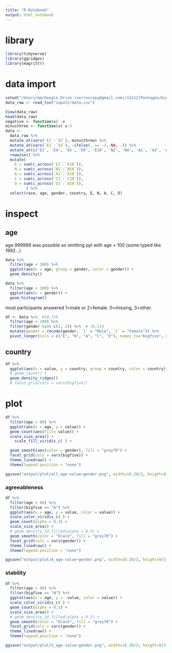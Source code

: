 ```yaml
---
title: "R Notebook"
output: html_notebook
---
```


# library

```r

library(tidyverse)
library(ggridges)
library(magrittr)
```
# data import 

```r
setwd("/Users/mm/Google Drive (xerroxcopy@gmail.com)/[G112]Pentagon/big-five-personality-test")
data_raw <- read_tsv("input2/data.csv")

View(data_raw)
head(data_raw)
negative <- function(x) -x
minusthree <- function(x) x-3
data <- 
  data_raw %>% 
  mutate_at(vars(`E1`:`O3`), minusthree) %>% 
  mutate_at(vars(`E1`:`O3`), ~ifelse(. == -3, NA, .)) %>% 
  mutate_at(c('E2', 'E4', 'E6', 'E8', 'E10', 'N2', 'N4', 'A1', 'A3', 'A5', 'A7', 'C2', 'C4', 'C6', 'C8', 'O2', 'O4', 'O6'), negative) %>%  # https://www.kaggle.com/petarluketina/big-five-personality-traits
  rowwise() %>% 
  mutate(
    E = sum(c_across(`E1`:`E10`)),
    N = sum(c_across(`N1`:`N10`)),
    A = sum(c_across(`A1`:`A10`)),
    C = sum(c_across(`C1`:`C10`)),
    O = sum(c_across(`O1`:`O10`)),
         ) %>% 
  select(race, age, gender, country, E, N, A, C, O)

```

# inspect

## age

age 999999 was possible so omitting ppl with age > 100 (some typed like 1992...)

```r

data %>% 
  filter(age < 100) %>% 
  ggplot(aes(x = age, group = gender, color = gender)) +
  geom_density()
```

```r
data %>% 
  filter(age < 100) %>% 
  ggplot(aes(x = gender)) + 
  geom_histogram()

```
most participants answered 1=male or 2=female. 0=missing, 3=other.
```r
df <- data %>%  #19,719
  filter(age < 100) %>% 
  filter(gender %in% c(1, 2)) %>%  # 19,514
  mutate(gender = recode(gender, `1` = "Male", `2` = "Female")) %>% 
  pivot_longer(cols = c("E", "N", "A", "C", "O"), names_to="bigfive", values_to="value") 

```

## country

```r
df %>% 
  ggplot(aes(x = value, y = country, group = country, color = country)) +
  # geom_count() +
  geom_density_ridges() 
  # facet_grid(cols = vars(bigfive))
```


# plot 



```r
df %>% 
  filter(age < 80) %>% 
  ggplot(aes(x = age, y = value)) +
  geom_count(aes(fill= value)) +
  scale_size_area() +
    scale_fill_viridis_c( ) +

  geom_smooth(aes(color = gender), fill = "grey70") +
  facet_grid(cols = vars(bigfive)) +
  theme_linedraw() +
  theme(legend.position = "none")

ggsave("output/plot/all_age-value~gender.png", width=19.20/3, height=9/3, unit="in", dpi=300)

```
### agreeableness

```r
df %>% 
  filter(age < 80) %>% 
  filter(bigfive == "A") %>% 
  ggplot(aes(x = age, y = value, color = value)) +
  scale_color_viridis_c( ) +
  geom_count(alpha = 0.3) +
  scale_size_area() +
  # geom_density_2d_filled(alpha = 0.5) +
  geom_smooth(color = "black", fill = "grey70") +
  facet_grid(cols = vars(gender)) +
  theme_linedraw() +
  theme(legend.position = "none")

ggsave("output/plot/A_age-value~gender.png", width=19.20/3, height=9/3, unit="in", dpi=300)
```



### stability

```r
df %>% 
  filter(age < 80) %>% 
  filter(bigfive == "N") %>% 
  ggplot(aes(x = age, y = -value, color = value)) +
  scale_color_viridis_c( ) +
  geom_count(alpha = 0.3) +
  scale_size_area() +
  # geom_density_2d_filled(alpha = 0.5) +
  geom_smooth(color = "black", fill = "grey70") +
  facet_grid(cols = vars(gender)) +
  theme_linedraw() +
  theme(legend.position = "none")

ggsave("output/plot/S_age-value~gender.png", width=19.20/3, height=9/3, unit="in", dpi=300)
```

